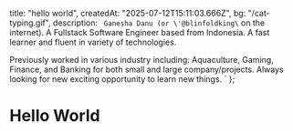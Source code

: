   title: "hello world",
  createdAt: "2025-07-12T15:11:03.666Z",
  bg: "/cat-typing.gif",
  description: `
Ganesha Danu (or \'@blinfoldking\` on the internet). A Fullstack Software Engineer based from Indonesia. A fast learner and fluent in variety of technologies.

Previously worked in various industry including: Aquaculture, Gaming, Finance, and Banking for both small and large company/projects. Always looking for new exciting opportunity to learn new things.
`
};

# Hello World
